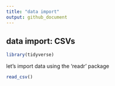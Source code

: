 ```yaml
---
title: "data import"
output: github_document
---
```


## data import: CSVs


```r
library(tidyverse)
```

let's import data using the 'readr' package
```r
read_csv()
```

